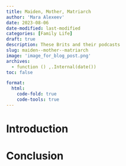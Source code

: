 ```yaml
---
title: Maiden, Mother, Matriarch
author: 'Mara Alexeev'
date: 2023-08-06
date-modified: last-modified
categories: [Family Life]
draft: true
description: These Brits and their podcasts
slug: maiden--mother--matriarch
image: 'image_for_blog_post.png'
archives:
  - function () ,.Internal(date())
toc: false

format:
  html:
    code-fold: true
    code-tools: true
---
```


# Introduction

# Conclusion

